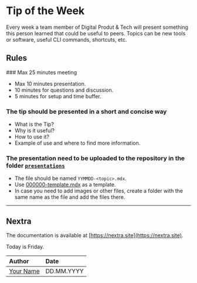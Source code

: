 
# Tip of the Week

Every week a team member of Digital Produt & Tech will present something this person learned that could be useful to peers. Topics can be new tools or software, useful CLI commands, shortcuts, etc.

## Rules

<Steps>
### Max 25 minutes meeting

- Max 10 minutes presentation.
- 10 minutes for questions and discussion.
- 5 minutes for setup and time buffer.

### The tip should be presented in a short and concise way

- What is the Tip?
- Why is it useful?
- How to use it?
- Example of use and where to find more information.

### The presentation need to be uploaded to the repository in the folder [`presentations`](pages/presentations)

- The file should be named `YYMMDD-<topic>.mdx`.
- Use [000000-template.mdx](pages/presentations/000000-template.mdx) as a template.
- In case you need to add images or other files, create a folder with the same name as the file and add the files there.

</Steps>

---

## Nextra

The documentation is available at [https://nextra.site](https://nextra.site).

<Callout type="info" emoji="ℹ️">
  Today is Friday.
</Callout>

| Author                      | Date       |
| :-------------------------- | :--------- |
| [Your Name](xyz@alteos.com) | DD.MM.YYYY |
